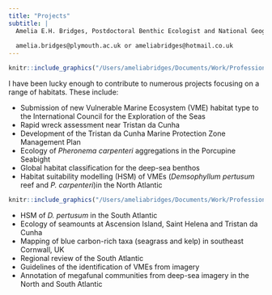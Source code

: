 ```yaml
---
title: "Projects"
subtitle: |
  Amelia E.H. Bridges, Postdoctoral Benthic Ecologist and National Geographic Explorer
  
  amelia.bridges@plymouth.ac.uk or ameliabridges@hotmail.co.uk
---
```


::: {.floatting}
```r
knitr::include_graphics("/Users/ameliabridges/Documents/Work/Professional_website/AEHB-website/Images/StHelena.jpeg")
```

I have been lucky enough to contribute to numerous projects focusing on a range of habitats. These include:

* Submission of new Vulnerable Marine Ecosystem (VME) habitat type to the International Council for the Exploration of the Seas
* Rapid wreck assessment near Tristan da Cunha
* Development of the Tristan da Cunha Marine Protection Zone Management Plan
* Ecology of *Pheronema carpenteri* aggregations in the Porcupine Seabight
* Global habitat classification for the deep-sea benthos
* Habitat suitability modelling (HSM) of VMEs (*Demsophyllum pertusum* reef and *P. carpenteri*)in the North Atlantic 

```r
knitr::include_graphics("/Users/ameliabridges/Documents/Work/Professional_website/AEHB-website/Images/StHelena_diving.jpeg")
```

* HSM of *D. pertusum* in the South Atlantic
* Ecology of seamounts at Ascension Island, Saint Helena and Tristan da Cunha
* Mapping of blue carbon-rich taxa (seagrass and kelp) in southeast Cornwall, UK
* Regional review of the South Atlantic 
* Guidelines of the identification of VMEs from imagery
* Annotation of megafunal communities from deep-sea imagery in the North and South Atlantic

:::

